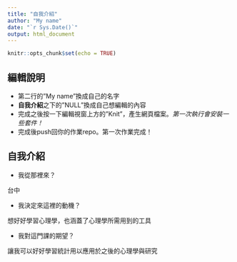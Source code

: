 ```yaml
---
title: "自我介紹"
author: "My name"
date: "`r Sys.Date()`"
output: html_document
---
```


```r
knitr::opts_chunk$set(echo = TRUE)
```

## 編輯說明

- 第二行的"My name"換成自己的名字
- **自我介紹**之下的"NULL"換成自己想編輯的內容
- 完成之後按一下編輯視窗上方的"Knit"，產生網頁檔案。*第一次執行會安裝一些套件！*
- 完成後push回你的作業repo。第一次作業完成！

## 自我介紹

- 我從那裡來？ 

台中

- 我決定來這裡的動機？

想好好學習心理學，也涵蓋了心理學所需用到的工具

- 我對這門課的期望？

讓我可以好好學習統計用以應用於之後的心理學與研究
